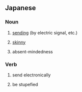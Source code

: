 ==Japanese==
===Noun===
{{ja-noun}}

# {{ja-def|送信}} [[send]]ing (by electric signal, etc.)
# {{ja-def|痩身}} [[skinny]]
# {{ja-def|喪心|喪神}} absent-mindedness

===Verb===
{{ja-verb-suru}}

# {{ja-def|送信}} send electronically
# {{ja-def|喪心|喪神}} be stupefied